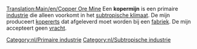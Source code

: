 [[Translation:Main/en/Copper Ore Mine]]
{{Template:Industrieën/Nl
|image=Copperoremine.png
|name=Kopermijn
|climates=[[Main/nl/Klimaat|Subtropisch]]
|accepts=Niets
|produces=[[Main/nl/Kopererts|Kopererts]]
}}
Een '''kopermijn''' is een primaire [[Main/nl/Industrie|industrie]] die alleen voorkomt in het [[Main/nl/Klimaat|subtropische klimaat]]. De mijn produceert [[Main/nl/Kopererts|kopererts]] dat afgeleverd moet worden bij een [[Main/nl/Fabriek|fabriek]]. De mijn accepteert geen [[Main/nl/Vracht|vracht]].

{{nl/Navbox Industrieën}}
[[Category:nl/Primaire industrie]]
[[Category:nl/Subtropische industrie]]